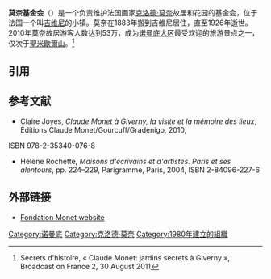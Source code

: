 {{Infobox museum
|name=莫奈基金会
|image= La Maison vue du Clos Normand.jpg
|caption=克洛德·莫奈的花园与故居
|map_type = France
|latitude = 49.0753559
|longitude = 1.5337515
|location=法国[[吉维尼|吉维尼]]
|established={{Start date|1980}}
|collections=
|visitors={{formatnum:530000}} (2010)
|website={{URL|fondation-monet.com}}
}}

'''莫奈基金会'''（{{lang-fr|Fondation Claude Monet}}）是一个负责维护法国画家[[克洛德·莫奈|克洛德·莫奈]]故居和花园的基金会，位于法国一个叫[[吉维尼|吉维尼]]的小镇。莫奈在1883年搬到吉维尼居住，直至1926年逝世。2010年莫奈故居游客人数达到53万，成为[[诺曼底大区|诺曼底大区]]最受欢迎的旅游景点之一，仅次于[[聖米歇爾山|聖米歇爾山]]。<ref>Secrets d'histoire, « Claude Monet: jardins secrets à Giverny », Broadcast on France 2, 30 August 2011</ref>

==引用==
{{reflist}}
<!--- After listing your sources please cite them using inline citations and place them after the information they cite. Please see http://en.wikipedia.org/wiki/Wikipedia:REFB for instructions on how to add citations. --->

== 参考文献 ==
* Claire Joyes, ''Claude Monet à Giverny, la visite et la mémoire des lieux'', Éditions Claude Monet/Gourcuff/Gradenigo, 2010,
ISBN 978-2-35340-076-8
* Hélène Rochette, ''Maisons d'écrivains et d'artistes. Paris et ses alentours'', pp. 224–229, Parigramme, Paris, 2004, ISBN 2-84096-227-6


== 外部链接 ==
* [https://web.archive.org/web/20070819073504/http://www.fondation-monet.com/ Fondation Monet website]
{{莫奈}}

{{coord|49.0750|N|1.5356|E|source:wikidata|display=title}}

[[Category:诺曼底|Category:诺曼底]]
[[Category:克洛德·莫奈|Category:克洛德·莫奈]]
[[Category:1980年建立的組織|Category:1980年建立的組織]]